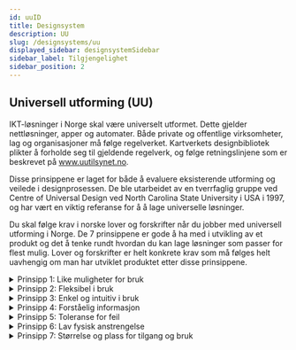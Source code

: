 ```yaml
---
id: uuID
title: Designsystem
description: UU
slug: /designsystems/uu
displayed_sidebar: designsystemSidebar
sidebar_label: Tilgjengelighet
sidebar_position: 2
---
```


## Universell utforming (UU)

IKT-løsninger i Norge skal være universelt utformet. Dette gjelder nettløsninger, apper og automater. Både private og offentlige virksomheter, lag og organisasjoner må følge regelverket. Kartverkets designbibliotek plikter å forholde seg til gjeldende regelverk, og følge retningslinjene som er beskrevet på www.uutilsynet.no.

Disse prinsippene er laget for både å evaluere eksisterende utforming og veilede i designprosessen. De ble utarbeidet av en tverrfaglig gruppe ved Centre of Universal Design ved North Carolina State University i USA i 1997, og har vært en viktig referanse for å  å lage universelle løsninger.

Du skal følge krav i norske lover og forskrifter når du jobber med universell utforming i Norge. De 7 prinsippene er gode å ha med i utvikling av et produkt og det å tenke rundt hvordan du kan lage løsninger som passer for flest mulig. Lover og forskrifter er helt konkrete krav som må følges helt uavhengig om man har utviklet produktet etter disse prinsippene.

<details className="details">
<summary>Prinsipp 1: Like muligheter for bruk</summary>
    <p>Utformingen skal være brukbar og tilgjengelig for personer med ulike ferdigheter</p>
</details>

<details className="details">
    <summary>Prinsipp 2: Fleksibel i bruk</summary>
    <p>Utformingen skal være lett å forstå uten hensyn til brukerens erfaring, kunnskap, språkferdigheter eller konsentrasjonsnivå.</p>
</details>

<details className="details">
    <summary>Prinsipp 3: Enkel og intuitiv i bruk</summary>
    <p>Utformingen skal kommunisere nødvendig informasjon til brukeren på en effektiv måte, uavhengig av forhold knyttet til omgivelsene eller brukerens sensoriske ferdigheter.</p>
</details>

<details className="details">
    <summary>Prinsipp 4: Forståelig informasjon</summary>
    <p>Utformingen skal minimalisere farer og skader som kan gi ugunstige konsekvenser, eller minimalisere utilsiktede handlinger.</p>
</details>

<details className="details">
    <summary>Prinsipp 5: Toleranse for feil</summary>
    <p>Utformingen skal minimalisere farer og skader som kan gi ugunstige konsekvenser, eller minimalisere utilsiktede handlinger.</p>
</details>

<details className="details">
    <summary>Prinsipp 6: Lav fysisk anstrengelse</summary>
    <p>Utformingen skal kunne brukes effektivt og bekvemt med et minimum av besvær.</p>
</details>

<details className="details">
    <summary>Prinsipp 7: Størrelse og plass for tilgang og bruk</summary>
    <p>Hensiktsmessig størrelse og plass skal muliggjøre tilgang, rekkevidde, betjening og bruk, uavhengig av brukerens kroppsstørrelse, kroppsstilling eller mobilitet.</p>
</details>





